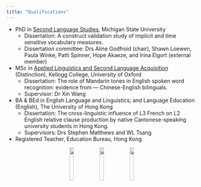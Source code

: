 ```yaml
---
title: "Qualifications"
---
```


* PhD in [Second Language Studies](https://sls.msu.edu/), Michigan State University
  + Dissertation: A construct validation study of implicit and time sensitive vocabulary measures.
  + Dissertation committee: Drs Aline Godfroid (chair), Shawn Loewen, Paula Winke, Patti Spinner, Hope Akaeze, and Irina Elgort (external member)

* MSc in [Applied Linguistics and Second Language Acquisition](http://www.education.ox.ac.uk/programmes/msc-alsla/) (Distinction), Kellogg College, University of Oxford
  + Dissertation: The role of Mandarin tones in English spoken word recognition: evidence from — Chinese-English bilinguals.
  + Supervisor: Dr Xin Wang
  
* BA & BEd in English Language and Linguistics; and Language Education (English), The University of Hong Kong
  + Dissertation: The cross-linguistic influence of L3 French on L2 English relative clause production by native Cantonese-speaking university students in Hong Kong. 
  + Supervisors: Drs Stephen Matthews and WL Tsang

* Registered Teacher, Education Bureau, Hong Kong


<center>
 <img src="images/oxon.png" style="width:15%"> <img src="images/msu.png" style="width:15%"> <img src="images/hku.jpg" style="width:15%">
</center>